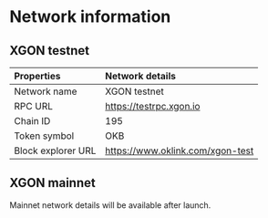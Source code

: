 # Network information
## XGON testnet
|Properties|Network details|
|:----|:----|
|Network name|XGON testnet|
|RPC URL|https://testrpc.xgon.io|
|Chain ID|195|
|Token symbol|OKB|
|Block explorer URL|https://www.oklink.com/xgon-test|

## XGON mainnet

<Tip title="Note">Mainnet network details will be available after launch.</Tip>